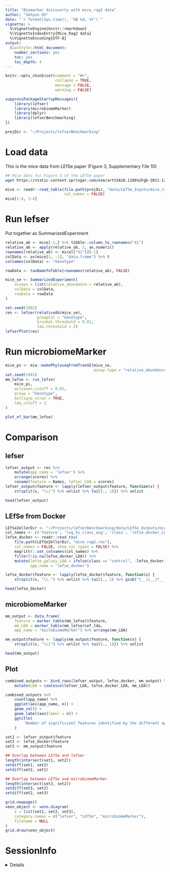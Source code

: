 ```yaml
---
title: "Biomarker discoverty with mice_rag2 data"
author: "Sehyun Oh"
date: "`r format(Sys.time(), '%B %d, %Y')`"
vignette: >
  %\VignetteEngine{knitr::rmarkdown}
  %\VignetteIndexEntry{Mice_Rag2 data}
  %\VignetteEncoding{UTF-8}
output:
  BiocStyle::html_document:
    number_sections: yes
    toc: yes
    toc_depth: 4
---
```


```r
knitr::opts_chunk$set(comment = "#>", 
                      collapse = TRUE, 
                      message = FALSE, 
                      warning = FALSE)
```

```r
suppressPackageStartupMessages({
    library(lefser)
    library(microbiomeMarker)
    library(dplyr)
    library(lefserBenchmarking)
})

projDir <- "~/Projects/lefserBenchmarking"
```

# Load data
This is the mice data from LEfSe paper (Figure 3, Supplementary File 10)
```bash
## Mice data for Figure 3 of the LEfSe paper
wget https://static-content.springer.com/esm/art%3A10.1186%2Fgb-2011-12-6-r60/MediaObjects/13059_2011_2561_MOESM10_ESM.TXT
```

```r
mice <- readr::read_table(file.path(projDir, "data/LEfSe_Inputs/mice_rag2.txt"), 
                          col_names = FALSE)
mice[1:4, 1:4]
```

# Run lefser
Put together as SummarizedExperiment
```r
relative_ab <- mice[-1,] %>% tibble::column_to_rownames("X1") 
relative_ab <- apply(relative_ab, 2, as.numeric)
rownames(relative_ab) <- mice[["X1"]][-1]
colData <- as(mice[1, -1], "data.frame") %>% t 
colnames(colData) <- "Genotype"

rowData <- taxNameToTable(rownames(relative_ab), FALSE)

mice_se <- SummarizedExperiment(
    assays = list(relative_abundance = relative_ab), 
    colData = colData, 
    rowData = rowData
)
```

```r
set.seed(1982)
res <- lefser(relativeAb(mice_se), 
              groupCol = "Genotype", 
              kruskal.threshold = 0.01,
              lda.threshold = 2)
lefserPlot(res)
```


# Run microbiomeMarker
```r
mice_ps <- mia::makePhyloseqFromTreeSE(mice_se, 
                                       assay.type = "relative_abundance")
set.seed(1982)
mm_lefse <- run_lefse(
    mice_ps,
    wilcoxon_cutoff = 0.01,
    group = "Genotype",
    multigrp_strat = TRUE,
    lda_cutoff = 2
)

plot_ef_bar(mm_lefse)
```

# Comparison
## lefser
```r
lefser_output <- res %>% 
    mutate(app_name = 'lefser') %>% 
    arrange(scores) %>% 
    rename(feature = Names, lefser_LDA = scores)
lefser_output$feature <- lapply(lefser_output$feature, function(x) {
    strsplit(x, "\\|") %>% unlist %>% tail(., 1)}) %>% unlist

head(lefser_output)
```

## LEfSe from Docker
```r
LEfSeZellerDir <- "~/Projects/lefserBenchmarking/data/LEfSe_Outputs/mice_rag2"
col_names <- c('feature', 'log_hi_class_avg', 'class', 'lefse_docker_LDA', 'pval')
lefse_docker <- readr::read_tsv(
    file.path(LEfSeZellerDir, "mice_rag2.res"),
    col_names = FALSE, show_col_types = FALSE) %>% 
    magrittr::set_colnames(col_names) %>% 
    filter(!is.na(lefse_docker_LDA)) %>% 
    mutate(lefse_galaxy_LDA = ifelse(class == "control", -lefse_docker_LDA, lefse_docker_LDA),
           app_name = 'lefse_docker')

lefse_docker$feature <- lapply(lefse_docker$feature, function(x) {
    strsplit(x, "\\.") %>% unlist %>% tail(., 1) %>% gsub("t__|c__|f__|s__|p__|o__|g__", "", .)}) %>% unlist

head(lefse_docker)
```

## microbiomeMarker
```r
mm_output <- data.frame(
    feature = marker_table(mm_lefse)$feature,
    mm_LDA = marker_table(mm_lefse)$ef_lda,
    app_name = "microbiomeMarker") %>% arrange(mm_LDA)

mm_output$feature <- lapply(mm_output$feature, function(x) {
    strsplit(x, "\\|") %>% unlist %>% tail(., 1)}) %>% unlist

head(mm_output)
```

## Plot
```r
combined_outputs <- bind_rows(lefser_output, lefse_docker, mm_output) %>% 
    mutate(LDA = coalesce(lefser_LDA, lefse_docker_LDA, mm_LDA))

combined_outputs %>% 
    count(app_name) %>% 
    ggplot(aes(app_name, n)) +
    geom_col() +
    geom_label(aes(label = n)) +
    ggtitle(
        'Number of significiant features identified by the different applications using lefse'
    )
```

```r
set1 <- lefser_output$feature
set2 <- lefse_docker$feature
set3 <- mm_output$feature

## Overlap between LEfSe and lefser
length(intersect(set1, set2))
setdiff(set1, set2)
setdiff(set2, set1)

## Overlap between LEfSe and microbiomeMarker
length(intersect(set3, set2))
setdiff(set3, set2)
setdiff(set2, set3)
```

```r
grid.newpage()
venn_object <- venn.diagram(
    x = list(set1, set2, set3),
    category.names = c("lefser", "LEfSe", "microbiomeMarker"),
    filename = NULL
)
grid.draw(venn_object)
```


# SessionInfo

<details>
```r
sessionInfo()
```
</details>

